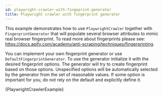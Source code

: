 ```yaml
---
id: playwright-crawler-with-fingeprint-generator
title: Playwright crawler with fingerprint generator
---
```




This example demonstrates how to use <ApiLink to="class/PlaywrightCrawler">`PlaywrightCrawler`</ApiLink> together with <ApiLink to="class/FingerprintGenerator">`FingerprintGenerator`</ApiLink> that will populate several browser attributes to mimic real browser fingerprint. To read more about fingerprints please see: https://docs.apify.com/academy/anti-scraping/techniques/fingerprinting.

You can implement your own fingerprint generator or use <ApiLink to="class/BrowserforgeFingerprintGenerator">`DefaultFingerprintGenerator`</ApiLink>. To use the generator initialize it with the desired fingerprint options. The generator will try to create fingerprint based on those options. Unspecified options will be automatically selected by the generator from the set of reasonable values. If some option is important for you, do not rely on the default and explicitly define it.

<CodeBlock className="language-python">
    {PlaywrightCrawlerExample}
</CodeBlock>

